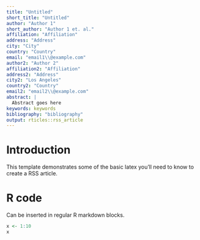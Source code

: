 ```yaml
---
title: "Untitled"
short_title: "Untitled"
author: "Author 1"
short_author: "Author 1 et. al."
affiliation: "Affiliation"
address: "Address"
city: "City"
country: "Country"
email: "email1\\@example.com"
author2: "Author 2"
affiliation2: "Affiliation"
address2: "Address"
city2: "Los Angeles"
country2: "Country"
email2: "email2\\@example.com"
abstract: |
  Abstract goes here
keywords: keywords
bibliography: "bibliography"
output: rticles::rss_article
---
```


# Introduction

This template demonstrates some of the basic latex you'll need to know to create a RSS article.

# R code

Can be inserted in regular R markdown blocks.

```r
x <- 1:10
x
```
